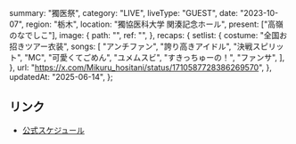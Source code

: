   summary: "獨医祭",
  category: "LIVE",
  liveType: "GUEST",
  date: "2023-10-07",
  region: "栃木",
  location: "獨協医科大学 関湊記念ホール",
  present: ["高嶺のなでしこ"],
  image: {
    path: "",
    ref: "",
  },
  recaps: {
    setlist: {
      costume: "全国お招きツアー衣装",
      songs: [
        "アンチファン",
        "誇り高きアイドル",
        "決戦スピリット",
        "MC",
        "可愛くてごめん",
        "ユメムスビ",
        "すきっちゅーの！",
        "ファンサ",
      ],
    },
    url: "https://x.com/Mikuru_hositani/status/1710587728386269570",
  },
  updatedAt: "2025-06-14",
};

## リンク

- [公式スケジュール](https://takanenonadeshiko.jp/?p=1363)
